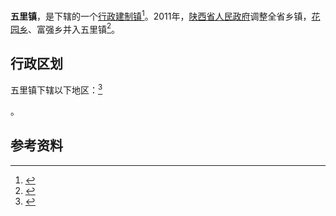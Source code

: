 {{中国乡级行政区|61/09/02/104/000}}

'''五里镇'''，是{{PRC admin/fullname|61/09/02/104/000|3}}下辖的一个[[行政建制镇|行政建制镇]]<ref>{{PRC admin/ref sgc|{{PRC admin/parent|61/09/02/104/000}}}}</ref>。2011年，[[陕西省人民政府|陕西省人民政府]]调整全省乡镇，[[花园乡_(安康市)|花园乡]]、富强乡并入五里镇<ref>{{Cite web |url=http://www.gov.cn/gzdt/2011-07/07/content_1901351.htm |title=陕西省发布撤乡并镇及部分乡镇行政区划调整公告 |accessdate=2021-05-16 |author= |date=2011-07-07 |work= |publisher=中华人民共和国中央政府网站，来源：陕西省人民政府网站 |quote=撤销安康市汉滨区梅子铺镇、运溪乡并入恒口镇，撤花园乡、富强乡并入五里镇[……] |language=Zh-hans |archive-date=2012-04-19 |archive-url=https://web.archive.org/web/20120419064726/http://www.gov.cn/gzdt/2011-07/07/content_1901351.htm |dead-url=no }}</ref>。

== 行政区划 ==

五里镇下辖以下地区：<ref>{{PRC admin/ref sgc|61/09/02/104/000}}</ref>

{{PRC admin/children|61/09/02/104/000}}。

== 参考资料 ==

{{reflist}}

{{PRC admin/navcat|61/09/02/104/000}}
{{陕西行政区划小作品}}